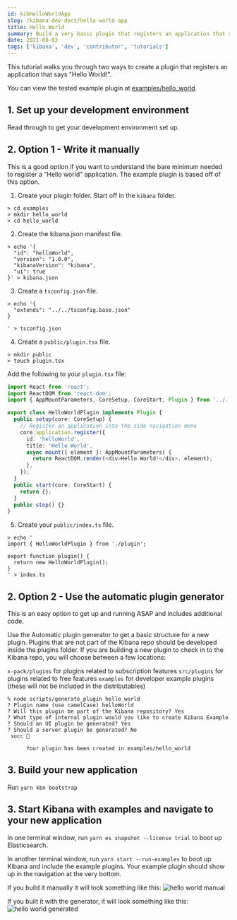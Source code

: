```yaml
---
id: kibHelloWorldApp
slug: /kibana-dev-docs/hello-world-app
title: Hello World
summary: Build a very basic plugin that registers an application that says "Hello World!".
date: 2021-08-03
tags: ['kibana', 'dev', 'contributor', 'tutorials']
---
```


This tutorial walks you through two ways to create a plugin that registers an application that says "Hello World!".

You can view the tested example plugin at [examples/hello_world](https://github.com/elastic/kibana/tree/master/examples/hello_world).

## 1. Set up your development environment

Read through <DocLink id="kibDevTutorialSetupDevEnv" text="these instructions"/> to get your development environment set up.

## 2. Option 1 - Write it manually

This is a good option if you want to understand the bare minimum needed to register a "Hello world" application. The example plugin is based off of this option.

1. Create your plugin folder. Start off in the `kibana` folder.

```
> cd examples
> mkdir hello_world
> cd hello_world
```

2. Create the kibana.json manifest file.

```
> echo '{
  "id": "helloWorld",
  "version": "1.0.0",
  "kibanaVersion": "kibana",
  "ui": true
}' > kibana.json
```

3. Create a `tsconfig.json` file.

```
> echo '{
  "extends": "../../tsconfig.base.json"
}

' > tsconfig.json
```

4. Create a `public/plugin.tsx` file.

```
> mkdir public
> touch plugin.tsx
```

Add the following to your `plugin.tsx` file:

```ts
import React from 'react';
import ReactDOM from 'react-dom';
import { AppMountParameters, CoreSetup, CoreStart, Plugin } from '../../../src/core/public';

export class HelloWorldPlugin implements Plugin {
  public setup(core: CoreSetup) {
    // Register an application into the side navigation menu
    core.application.register({
      id: 'helloWorld',
      title: 'Hello World',
      async mount({ element }: AppMountParameters) {
        return ReactDOM.render(<div>Hello World!</div>, element);
      },
    });
  }
  public start(core: CoreStart) {
    return {};
  }
  public stop() {}
}
```

5. Create your `public/index.ts` file.

```
> echo '
import { HelloWorldPlugin } from './plugin';

export function plugin() {
  return new HelloWorldPlugin();
}
' > index.ts
```

## 2. Option 2 - Use the automatic plugin generator

This is an easy option to get up and running ASAP and includes additional code.

Use the Automatic plugin generator to get a basic structure for a new plugin. Plugins that are not part of the Kibana repo should be developed inside the plugins folder. If you are building a new plugin to check in to the Kibana repo, you will choose between a few locations:

`x-pack/plugins` for plugins related to subscription features
`src/plugins` for plugins related to free features
`examples` for developer example plugins (these will not be included in the distributables)

```
% node scripts/generate_plugin hello_world
? Plugin name (use camelCase) helloWorld
? Will this plugin be part of the Kibana repository? Yes
? What type of internal plugin would you like to create Kibana Example
? Should an UI plugin be generated? Yes
? Should a server plugin be generated? No
 succ 🎉

      Your plugin has been created in examples/hello_world
```

## 3. Build your new application

Run `yarn kbn bootstrap`

## 3. Start Kibana with examples and navigate to your new application

In one terminal window, run `yarn es snapshot --license trial` to boot up Elasticsearch.

In another terminal window, run `yarn start --run-examples` to boot up Kibana and include the example plugins. Your example plugin should show up in the navigation at the very bottom.

If you build it manually it will look something like this:
![hello world manual](./hello_world_manual.png)

If you built it with the generator, it will look something like this:
![hello world generated](./hello_world_generated.png)
